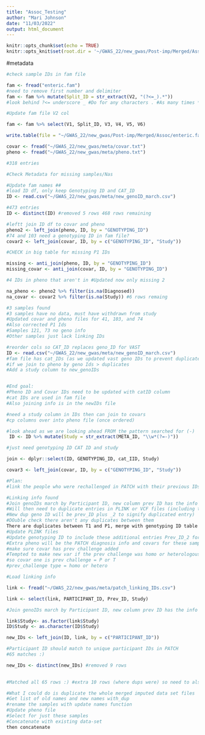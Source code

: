 ```yaml
---
title: "Assoc_Testing"
author: "Mari Johnson"
date: "11/03/2022"
output: html_document
---
```


```r
knitr::opts_chunk$set(echo = TRUE)
knitr::opts_knit$set(root.dir = '~/GWAS_22/new_gwas/Post-imp/Merged/Assoc')
```

#metadata
```r

#check sample IDs in fam file

fam <- fread("enteric.fam")
#need to remove first number and delimiter
fam <- fam %>% mutate(Split_ID = str_extract(V2, "(?<=_).*"))
#look behind ?<= underscore _ #Do for any characters . #As many times *

#Update fam file V2 col

fam <- fam %>% select(V1, Split_ID, V3, V4, V5, V6)

write.table(file = "~/GWAS_22/new_gwas/Post-imp/Merged/Assoc/enteric.fam", fam, row.names = F, col.names = F, quote=F, sep="\t")

```

```r
covar <- fread("~/GWAS_22/new_gwas/meta/covar.txt")
pheno <- fread("~/GWAS_22/new_gwas/meta/pheno.txt")

#318 entries

#Check Metadata for missing samples/Nas

#Update fam names ##
#load ID df, only keep Genotyping ID and CAT_ID
ID <- read.csv("~/GWAS_22/new_gwas/meta/new_genoID_march.csv")

#473 entries
ID <- distinct(ID) #removed 5 rows 468 rows remaining

#leftt join ID df to covar and pheno
pheno2 <- left_join(pheno, ID, by = "GENOTYPING_ID")
#74 and 103 need a genotyping ID in fam file?
covar2 <- left_join(covar, ID, by = c("GENOTYPING_ID", "Study"))

#CHECK in big table for missing P1 IDs

missing <- anti_join(pheno, ID, by = "GENOTYPING_ID")
missing_covar <- anti_join(covar, ID, by = "GENOTYPING_ID")

#4 IDs in pheno that aren't in #Updated now only missing 2

na_pheno <- pheno2 %>% filter(is.na(Diagnosed))
na_covar <- covar2 %>% filter(is.na(Study)) #6 rows remaing

#3 samples found
#3 samples have no data, must have withdrawn from study
#Updated covar and pheno files for 41, 103, and 74 
#Also corrected P1 Ids
#Samples 121, 73 no geno info
#Other samples just lack linking IDs

#reorder cols so CAT_ID replaces geno_ID for VAST
ID <- read.csv("~/GWAS_22/new_gwas/meta/new_genoID_march.csv")
#fam file has cat_IDs (as we updated vast geno IDs to prevent duplicates)
#if we join to pheno by geno Ids > duplicates
#Add a study column to new_genoIDs


#End goal:
#Pheno ID and Covar IDs need to be updated with catID column 
#cat IDs are used in fam file
#Also joining info is in the newIDs file

#need a study column in IDs then can join to covars
#cp columns over into pheno file (once ordered)

#look ahead as we are looking ahead FROM the pattern searched for (-)
 ID <- ID %>% mutate(Study = str_extract(META_ID, "\\w*(?=-)"))

#just need genotyping ID CAT ID and study

join <- dplyr::select(ID, GENOTYPING_ID, cat_IID, Study)

covar3 <- left_join(covar, ID, by = c("GENOTYPING_ID", "Study"))

```

```r
#Plan:
#link the people who were rechallenged in PATCH with their previous IDs from the studies they were originally challenged in.

#Linking info found
#Join genoIDs march by Participant ID, new column prev ID has the info
#Will then need to duplicate entries in PLINK or VCF files (including the geno info
#New dup geno ID will be prev_ID plus _2 to signify duplicated entry)
#DOuble check there aren't any duplicates between them
There are duplicates between T1 and P1, merge with genotyping ID table by study as well
#Update PLINK files
#Update genotyping ID to include these additional entries Prev_ID_2 for the rechallenge samples
#Extra pheno will be the PATCH diagnosis info and covars for these samples
#make sure covar has prev challenge added
#Tempted to make new var if the prev challenge was homo or heterologous
#so covar one is prev challenge = P or T
#prev_challenge type = homo or hetero

#Load linking info 

link <- fread("~/GWAS_22/new_gwas/meta/patch_linking_IDs.csv")

link <- select(link, PARTICIPANT_ID, Prev_ID, Study)

#Join genoIDs march by Participant ID, new column prev ID has the info

link$Study<- as.factor(link$Study)
ID$Study <- as.character(ID$Study)

new_IDs <- left_join(ID, link, by = c("PARTICIPANT_ID"))

#Participant ID should match to unique participant IDs in PATCH
#65 matches :)

new_IDs <- distinct(new_IDs) #removed 9 rows

                     
#Matched all 65 rows :) #extra 10 rows (where dups were) so need to also match by study

#What I could do is duplicate the whole merged imputed data set files
#Get list of old names and new names with_dup
#rename the samples with update names function
#Update pheno file
#Select for just these samples
#Concatenate with existing data-set
then concatenate
```

